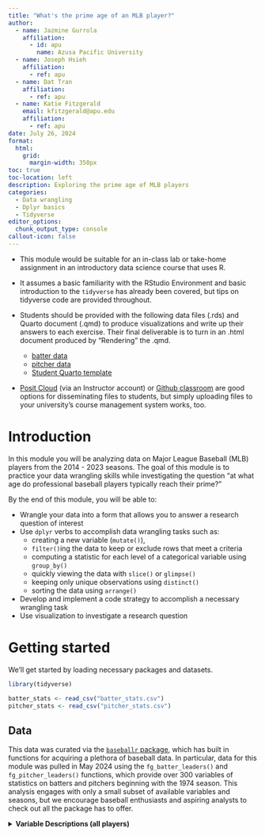 ```yaml
---
title: "What's the prime age of an MLB player?"
author:
  - name: Jazmine Gurrola
    affiliation:
      - id: apu
        name: Azusa Pacific University
  - name: Joseph Hsieh
    affiliation:
      - ref: apu
  - name: Dat Tran
    affiliation:
      - ref: apu
  - name: Katie Fitzgerald
    email: kfitzgerald@apu.edu
    affiliation:
      - ref: apu
date: July 26, 2024
format:
  html:
    grid:
      margin-width: 350px
toc: true
toc-location: left
description: Exploring the prime age of MLB players
categories:
  - Data wrangling
  - Dplyr basics
  - Tidyverse
editor_options:
  chunk_output_type: console
callout-icon: false
---
```


::: {.callout-note collapse="true" title="Facilitation notes" appearance="minimal"}
+ This module would be suitable for an in-class lab or take-home assignment in an introductory data science course that uses R. 

+ It assumes a basic familiarity with the RStudio Environment and basic introduction to the `tidyverse` has already been covered, but tips on tidyverse code are provided throughout. 

+ Students should be provided with the following data files (.rds) and Quarto document (.qmd) to produce visualizations and write up their answers to each exercise. Their final deliverable is to turn in an .html document produced by "Rendering" the .qmd. 

  + [batter data](batter_stats.csv)
  + [pitcher data](pitcher_stats.csv)
  + [Student Quarto template](student_template.qmd)

+ [Posit Cloud](https://posit.cloud/) (via an Instructor account) or [Github classroom](https://classroom.github.com) are good options for disseminating files to students, but simply uploading files to your university's course management system works, too.
:::

# Introduction

In this module you will be analyzing data on Major League Baseball (MLB) players from the 2014 - 2023 seasons. The goal of this module is to practice your data wrangling skills while investigating the question "at what age do professional baseball players typically reach their prime?"

::: {.callout-note title="Learning Objectives" appearance="minimal"}
By the end of this module, you will be able to:

+ Wrangle your data into a form that allows you to answer a research question of interest
+ Use `dplyr` verbs to accomplish data wrangling tasks such as:
    + creating a new variable (`mutate()`), 
    + `filter()`ing the data to keep or exclude rows that meet a criteria
    + computing a statistic for each level of a categorical variable using `group_by()`
    + quickly viewing the data with `slice()` or `glimpse()`
    + keeping only unique observations using `distinct()`
    + sorting the data using `arrange()`
+ Develop and implement a code strategy to accomplish a necessary wrangling task
+ Use visualization to investigate a research question
:::

# Getting started

We'll get started by loading necessary packages and datasets. 

```r
library(tidyverse)

batter_stats <- read_csv("batter_stats.csv")
pitcher_stats <- read_csv("pitcher_stats.csv")
```

## Data

This data was curated via the [`baseballr` package](https://billpetti.github.io/baseballr/articles/baseballr.html), which has built in functions for acquiring a plethora of baseball data. In particular, data for this module was pulled in May 2024 using the `fg_batter_leaders()` and `fg_pitcher_leaders()` functions, which provide over 300 variables of statistics on batters and pitchers beginning with the 1974 season. This analysis engages with only a small subset of available variables and seasons, but we encourage baseball enthusiasts and aspiring analysts to check out all the package has to offer. 

<details>
<summary><b>Variable Descriptions (all players) </b></summary>

| Variable | Description |
|----|----------------------------|
| `x_mlbamid` | unique MLB player id |
| `season` | season the row of data comes from |
| `team_name` | three-character MLB team abbreviation |
| `player_name` | first and last name of MLB player |
| `age` | age of MLB during the corresponding season |
| `war` | Wins Above Replacement - an estimation of the amount of wins the player would bring to the team, above a regular replacement level player. It measures the value of a player and how much better they are than an "average" one. |
| `g` | number of games the player played during the corresponding season |

<details>
<summary><b>Variable Descriptions (batters only) </b></summary>

| Variable | Description |
|----|----------------------------|
| `bats` | whether player bats right-handed or left-handed  |
| `ab` | number of at bats the player had during the corresponding season |
| `pa` | number of plate appearances the player had during the corresponding season |
| `h` | number of hits the player had during the corresponding season |
| `x1b` | number of singles the player hit during the corresponding season |
| `x2b` | number of doubles the player hit during the corresponding season |
| `x3b` | number of triples the player hit during the corresponding season |
| `hr` | number of home runs the player hit during the corresponding season |
| `r` | number of runs the player had during the corresponding season |
| `rbi` | number of runs batted in the player had during the corresponding season |

<details>
<summary><b>Variable Descriptions (pitchers only) </b></summary>

| Variable | Description |
|----|----------------------------|
| `throws` | number of runs batted in the player had during the corresponding season |
| `ip` | number of innings the player pitched during the corresponding season |
| `era` | Earned Run Average: average number of earned runs given up by a pitcher per nine innings pitched during the corresponding season |
| `whip` | Walks plus Hits per Inning Pitched. A measure of the number of base-runners a pitcher has allowed per inning pitched during the corresponding season. |
| `pitches` | total number of pitches thrown by the pitcher during the corresponding season. |
| `balls` | total number of pitches thrown by the pitcher that were called as balls during the corresponding season. |
| `strikes` | total number of pitches thrown by the pitcher that were called as strikes during the corresponding season. |

# Prime Age:

::: {.callout-caution title="Research question"}
At what age do professional baseball players tend to be at their "prime"?
:::

There are many different aspects of a player's performance that determine how well he is playing. One comprehensive metric is called WAR, which stands for "wins above replacement." The MLB provides the following definition of WAR:

> “WAR measures a player's value in all facets of the game by deciphering how many more wins he's worth than a replacement-level player at his same position (e.g., a Minor League replacement or a readily available fill-in free agent).” [MLB.com](https://www.mlb.com/glossary/advanced-stats/wins-above-replacement)

Therefore, one reasonable way to determine a player's prime age would be to determine the age at which he had his highest WAR.

::: callout-note
#### What's a good WAR?

An decent WAR is typically around 2, while All-star players typically have a WAR anywhere between 3 and 6, and MVP-level players tend to have a WAR above 6.
:::

::: callout-note
#### Batters vs Pitchers 
WAR is calculated differently for batters and pitchers; they play different roles in the game and therefore they have different stats that capture their performance. We will therefore analyze batters and pitchers separately.

:::

## Batters 

::: {.callout-caution title="Research question"}
What is the average age a batter in the MLB reaches his prime?
:::

Let's first note how our data is organized: 

```r
head(batter_stats)
```

::: column-margin :::
\
**CODE TIP**: The function `head()` returns the first 6 rows of a dataset, and the function `tail()` returns the last 6. You can add the argument `n = ` to display a different number of rows. Note these are base R functions and do not require the tidyverse to use. 
:::

If we `arrange` by `x_mlbaid` we can see that there can be multiple observations per player, where each row represents a different season. 



```r
batter_stats |> 
  arrange(x_mlbamid) |> 
  slice(1:10)
```

::: column-margin :::
\ **The pipe**: Recall that `|>` is called the "pipe" function and can be read as "and then." In English, the code on the left can be read as "take the `batter_stats` data and then `arrange` it by `x_mlbamid` and then `slice` the first 10 rows." Mathematically, the pipe accomplishes `f(g(x))` with the (psudeo-)code `x |> g() |> f()`. Read more about the pipe [here](https://r4ds.hadley.nz/data-transform#sec-the-pipe).
:::
::: column-margin :::
**dplyr:** `arrange()` and `slice()` are examples of `dplyr` verbs: `tidyverse` functions that *do* something to / *act* on the data. Other examples include `filter()`, `select()`, `mutate()`, `group_by()`, `summarize()`, `relocate()`, and many more. These verbs are often chained together with the pipe to accomplish multiple data wrangling tasks. Read more about data wrangling with `dplyr` [here](https://r4ds.hadley.nz/data-transform).
:::

::: callout-note
### Exercise 1: 

Which seasons are included in this data?

:::

::: column-margin :::
**TIP:** Try writing your answer as a full sentence in the .qmd using [inline code](https://quarto.org/docs/computations/inline-code.html). For example, if you have the first season saved in an object `first_season`, then including \``r` `first_season`\` outside a code chunk will allow you to auto-populate this value in a sentence. 

:::

::: {.callout-important}
In order to determine the prime age of each player, we need to look for the year in which his `war` reached its player-specific maximum. We can utilize the `group_by()` function to do this. 
:::

::: callout-note
### Exercise 2:

Copy, paste the following code and fill in the blanks to create a new variable `best_war` that contains a player's maximum `war`. 

```r
batter_stats <- batter_stats |> 
  group_by(________) |> 
  mutate(_______ = _______(_______)) |> 
  ungroup()
```

:::

::: column-margin :::
**CODE TIP**: `group_by()` allows all subsequent actions to be done for *each group* of the grouping variable. Therefore, if we group by player id, we're able to determine the maximum `war` for each player, not simply the maximum `war` for the whole dataset. It's often a good idea to `ungroup()` at the end of a chain of code, otherwise the next time you try to use your data, it will still perform every operation by group.
:::

Take a quick `glimpse()` of your data to confirm the first few values of `best_war` match those below before proceeding.

```r
batter_stats <- batter_stats |> 
  group_by(x_mlbamid) |> 
  mutate(best_war = max(war)) |> 
  ungroup()
glimpse(batter_stats)
```

::: column-margin :::
**CODE TIP**: In real life data science work, you won't usually be provided with the "corect" answer to compare to, so it's often a good idea to do a quick check after any data transformation to make sure your code did what you expected. In this case, you might choose one player to verify that their `best_war` value is in fact equal to their maximum `war` value. You can do a quick `filter` for that player in your console, or use the search feature when `View`ing the full data in spreadsheet view. 

:::


::: callout-note
### Exercise 3:

Create a new dataset called `prime_age` that keeps only the rows where a player's `war` is equal to his `best_war`. 

What are the dimensions of this new dataset?

:::

::: column-margin :::
\
*Hint:* what [`dyplr` verb](https://r4ds.hadley.nz/data-transform#rows) do you need to keep rows that meet a criteria? 
:::

```r
prime_age <- batter_stats |> 
  filter(best_war == war)
```

Ideally, we want there to be one row per player in our new dataset. However, if we check the number of unique players we have in our original data, we find this does not match the number of rows in `prime_age`. 

::: column-margin :::
**CODE TIP**: Two options for checking the number of unique levels of a variable are `length(unique(data$variable))` or `data |> distinct(variable) |> nrow()`
:::

::: callout-note
### Exercise 4:

Report the number of unique players in the dataset `batter_stats`. 

Inspect the `prime_age` data more closely. What is the maximum number of rows that appear for a player in this dataset? Comment on why this is happening. 
*Hint: creating a new variable that counts the number of rows per id can help you investigate this.*

:::

::: column-margin :::
**CODE TIP**: `group_by(grouping_variable)` followed by `mutate(n = n())` will count the number of rows per level of the grouping variable.

:::

::: callout-note

### Exercise 5:

Determine a strategy for reducing `prime_age` down to one row per person (still maintaining all relevant columns). Describe your strategy in words and then write code to accomplish it. Careful - don't just arbitrarily throw away rows! There are multiple ways you might approach this, but you should justify your decision(s) and think through implications for your ultimate analysis goal: estimating prime age. 

:::

```r
prime_age <- prime_age |> 
  group_by(x_mlbamid) |> 
  mutate(best_war_median = median(best_war)) |>
  distinct(best_war_median, .keep_all = TRUE) |> 
  ungroup() |> 
  select(-best_war,
          best_war = best_war_median)
```

Your reduced `prime_age` should look something like this:

```r
glimpse(prime_age)
```


::: callout-note
### Exercise 6:

Produce a visualization that explores the distribution of prime ages, for all players in this data.
:::

```r
ggplot(prime_age, aes(x = age)) +
  geom_histogram(color = "white",
                 binwidth = 2)
```

::: callout-note
### Exercise 7:

Based on the graph, "eyeball" an initial answer to the research question: at what age do professional batters tend to be at their "prime"?
:::

::: callout-note
### Exercise 8:
Calculate the mean and the median prime age for batters in this data.
:::

::: callout-note
### Exercise 9:
Reproduce your graph from above but add 2 lines to the graph representing the mean and median of the distribution.
:::

::: column-margin :::
\
**Tip**: Add a layer called `geom_vline` to your ggplot code. Make sure the colors of the lines are different.
:::

## Pitchers 

::: {.callout-caution title="Research question"}
What is the average age an MLB pitcher reaches his prime?
:::

::: callout-note
### Exercise 10

Copy, paste, tweak appropriate code from previous exercises to determine the prime age of *pitchers*, using the `pitcher_stats` data. 
:::

::: column-margin :::
\
*Check*: there are `r length(unique(pitcher_stats$x_mlbamid))` unique pitchers in the `pitcher_stats` data, so your final dataset for analysis should have that many rows. 
:::

```r
# pitcher_stats <- pitcher_leaders |>        #select(x_mlbamid, season, team_name,               #player_name, age, war)
pitcher_stats <- pitcher_stats |> 
  group_by(x_mlbamid) |> 
  mutate(best_war = max(war)) |> 
  ungroup()

prime_age_pitcher <- pitcher_stats |> 
  filter(best_war == war)

prime_age_pitcher <- prime_age_pitcher |> 
  group_by(x_mlbamid) |> 
  mutate(best_war_median = median(best_war)) |>
  distinct(best_war_median, .keep_all = TRUE) |> 
  ungroup() |> 
  select(-war, -best_war,
          best_war = best_war_median)

ggplot(prime_age_pitcher, aes(x = age)) +
  geom_histogram(color = "white",
                 binwidth = 2)

mean(prime_age_pitcher$age)
median(prime_age_pitcher$age)
```

::: callout-note
### Exercise 11

Write a paragraph summarizing your findings about the prime age of batters and pitchers from this analysis. Things to consider: 

+ Are the prime ages of batters and pitchers similar or different? 
+ Do all players hit their prime at about the same age, or is there a wide range? 
+ Are there limitations to this analysis? 
+ What additional analyses would you want to conduct to investigate prime age more fully? 
+ Is there any additional data you would want to explore further? 

:::

# FOR FUN

You can investigate an individual player's WAR trajectory over time using the app below. If you're curious, you can see the R code that built the Shiny app [here](https://github.com/kgfitzgerald/baylor_apu_score/blob/main/baseball/mlb_prime_age/app.R) and even try making your own! 

```r
knitr::include_app("https://kgfitz.shinyapps.io/Baseball_WAR/",
height = "800px")
```